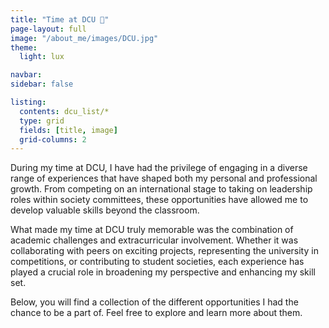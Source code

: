 ```yaml
---
title: "Time at DCU 🏫"
page-layout: full
image: "/about_me/images/DCU.jpg"
theme:
  light: lux

navbar:
sidebar: false

listing: 
  contents: dcu_list/*
  type: grid
  fields: [title, image]
  grid-columns: 2
---
```


During my time at DCU, I have had the privilege of engaging in a diverse range of experiences that have shaped both my personal and professional growth. From competing on an international stage to taking on leadership roles within society committees, these opportunities have allowed me to develop valuable skills beyond the classroom.

What made my time at DCU truly memorable was the combination of academic challenges and extracurricular involvement. Whether it was collaborating with peers on exciting projects, representing the university in competitions, or contributing to student societies, each experience has played a crucial role in broadening my perspective and enhancing my skill set.

Below, you will find a collection of the different opportunities I had the chance to be a part of. Feel free to explore and learn more about them.


